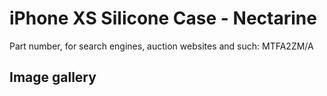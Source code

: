 
# iPhone XS Silicone Case - Nectarine

Part number, for search engines, auction websites and such: MTFA2ZM/A

## Image gallery

<div style={{ width: '100%', maxWidth: '768px' }}>
<GalleryComponent
    images={[
      {
        original: "/everysource/MTFA2.webp",
        thumbnail: "/everypreview/MTFA2.webp",
      },
      {
        original: "/everysource/MTFA2_AV1_GOLD.webp",
        thumbnail: "/everypreview/MTFA2_AV1_GOLD.webp",
      },
      {
        original: "/everysource/MTFA2_AV1_SILVER.webp",
        thumbnail: "/everypreview/MTFA2_AV1_SILVER.webp",
      },
      {
        original: "/everysource/MTFA2_AV1_SPACE_GRAY.webp",
        thumbnail: "/everypreview/MTFA2_AV1_SPACE_GRAY.webp",
      },
      {
        original: "/everysource/MTFA2_AV2.webp",
        thumbnail: "/everypreview/MTFA2_AV2.webp",
      }
    ]}
  />
</div>